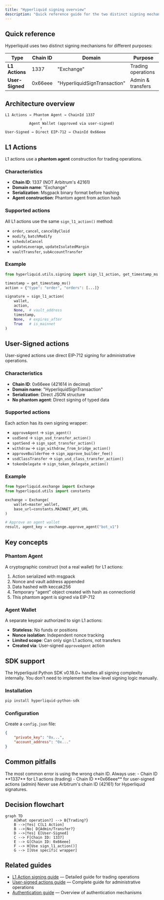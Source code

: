 ---
title: "Hyperliquid signing overview"
description: "Quick reference guide for the two distinct signing mechanisms in Hyperliquid: L1 actions with phantom agents and user-signed actions for administrative operations."
---

## Quick reference

Hyperliquid uses two distinct signing mechanisms for different purposes:

| Type | Chain ID | Domain | Purpose |
|------|----------|--------|---------|
| **L1 Actions** | 1337 | "Exchange" | Trading operations |
| **User-Signed** | 0x66eee | "HyperliquidSignTransaction" | Admin & transfers |

## Architecture overview

```
L1 Actions → Phantom Agent → ChainId 1337
                ↑
           Agent Wallet (approved via user-signed)
                ↑
User-Signed → Direct EIP-712 → ChainId 0x66eee
```

## L1 Actions

L1 actions use a **phantom agent** construction for trading operations.

### Characteristics
- **Chain ID**: 1337 (NOT Arbitrum's 42161)
- **Domain name**: "Exchange"
- **Serialization**: Msgpack binary format before hashing
- **Agent construction**: Phantom agent from action hash

### Supported actions
All L1 actions use the same `sign_l1_action()` method:
- `order`, `cancel`, `cancelByCloid`
- `modify`, `batchModify`
- `scheduleCancel`
- `updateLeverage`, `updateIsolatedMargin`
- `vaultTransfer`, `subAccountTransfer`

### Example
```python
from hyperliquid.utils.signing import sign_l1_action, get_timestamp_ms

timestamp = get_timestamp_ms()
action = {"type": "order", "orders": [...]}

signature = sign_l1_action(
    wallet,
    action,
    None,  # vault_address
    timestamp,
    None,  # expires_after
    True   # is_mainnet
)
```

## User-Signed actions

User-signed actions use direct EIP-712 signing for administrative operations.

### Characteristics
- **Chain ID**: 0x66eee (421614 in decimal)
- **Domain name**: "HyperliquidSignTransaction"
- **Serialization**: Direct JSON structure
- **No phantom agent**: Direct signing of typed data

### Supported actions
Each action has its own signing wrapper:
- `approveAgent` → `sign_agent()`
- `usdSend` → `sign_usd_transfer_action()`
- `spotSend` → `sign_spot_transfer_action()`
- `withdraw` → `sign_withdraw_from_bridge_action()`
- `approveBuilderFee` → `sign_approve_builder_fee()`
- `usdClassTransfer` → `sign_usd_class_transfer_action()`
- `tokenDelegate` → `sign_token_delegate_action()`

### Example
```python
from hyperliquid.exchange import Exchange
from hyperliquid.utils import constants

exchange = Exchange(
    wallet=master_wallet,
    base_url=constants.MAINNET_API_URL
)

# Approve an agent wallet
result, agent_key = exchange.approve_agent("bot_v1")
```

## Key concepts

### Phantom Agent
A cryptographic construct (not a real wallet) for L1 actions:
1. Action serialized with msgpack
2. Nonce and vault address appended
3. Data hashed with keccak256
4. Temporary "agent" object created with hash as connectionId
5. This phantom agent is signed via EIP-712

### Agent Wallet
A separate keypair authorized to sign L1 actions:
- **Stateless**: No funds or positions
- **Nonce isolation**: Independent nonce tracking
- **Limited scope**: Can only sign L1 actions, not transfers
- **Created via**: User-signed `approveAgent` action

## SDK support

<Note>
The Hyperliquid Python SDK v0.18.0+ handles all signing complexity internally. You don't need to implement the low-level signing logic manually.
</Note>

### Installation

```bash
pip install hyperliquid-python-sdk
```

### Configuration

Create a `config.json` file:

```json
{
    "private_key": "0x...",
    "account_address": "0x..."
}
```

## Common pitfalls

<Warning>
The most common error is using the wrong chain ID. Always use:
- Chain ID **1337** for L1 actions (trading)
- Chain ID **0x66eee** for user-signed actions (admin)
Never use Arbitrum's chain ID (42161) for Hyperliquid signatures.
</Warning>

## Decision flowchart

```mermaid
graph TD
    A[What operation?] --> B{Trading?}
    B -->|Yes| C[L1 Action]
    B -->|No| D{Admin/Transfer?}
    D -->|Yes| E[User-Signed]
    C --> F[Chain ID: 1337]
    E --> G[Chain ID: 0x66eee]
    F --> H[Use sign_l1_action()]
    G --> I[Use specific wrapper]
```

## Related guides

- [L1 Action signing guide](/docs/hyperliquid-l1-action-signing) — Detailed guide for trading operations
- [User-signed actions guide](/docs/hyperliquid-user-signed-actions) — Complete guide for administrative operations
- [Authentication guide](/docs/hyperliquid-authentication-guide) — Overview of authentication mechanisms